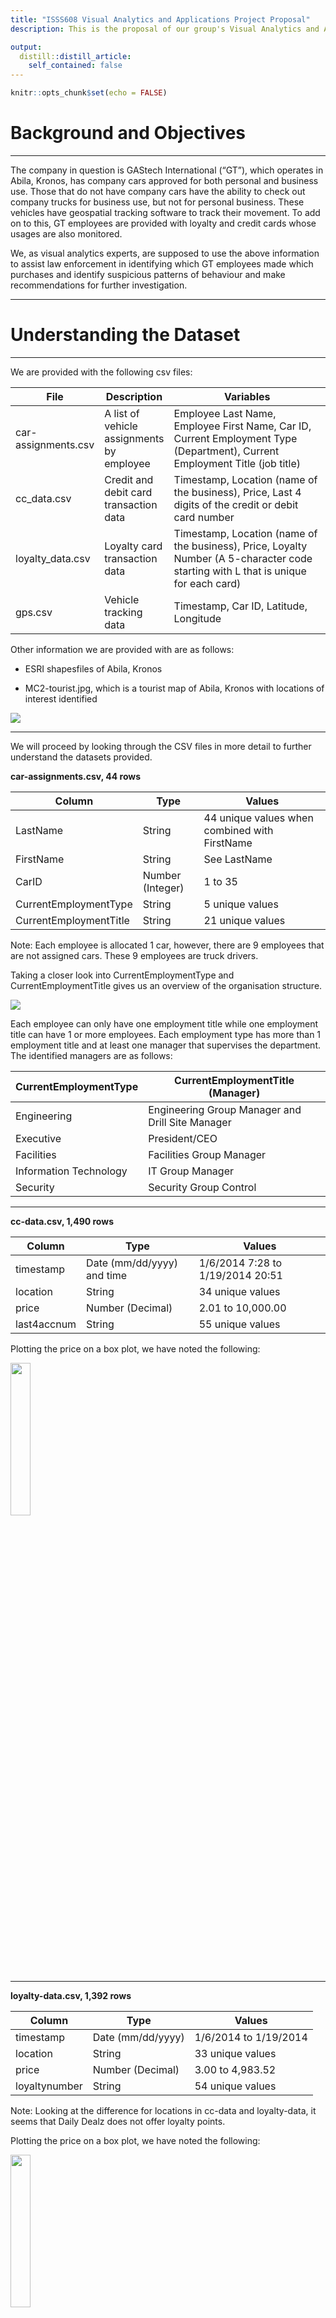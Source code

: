 ```yaml
---
title: "ISSS608 Visual Analytics and Applications Project Proposal"
description: This is the proposal of our group's Visual Analytics and Applications Project

output:
  distill::distill_article:
    self_contained: false
---
```



```r
knitr::opts_chunk$set(echo = FALSE)
```
 
# Background and Objectives 
 
-----
 
The company in question is GAStech International (“GT”), which operates in Abila, Kronos, has company cars approved for both personal and business use. Those that do not have company cars have the ability to check out company trucks for business use, but not for personal business. These vehicles have geospatial tracking software to track their movement. To add on to this, GT employees are provided with loyalty and credit cards whose usages are also monitored. 
 
We, as visual analytics experts, are supposed to use the above information to assist law enforcement in identifying which GT employees made which purchases and identify suspicious patterns of behaviour and make recommendations for further investigation. 
 
-----
 
# Understanding the Dataset 
 
-----
 
We are provided with the following csv files: 
 
| File                 | Description                                | Variables                                                                                                                            |
|----------------------|--------------------------------------------|--------------------------------------------------------------------------------------------------------------------------------------|
| car-assignments.csv  | A list of vehicle assignments by employee  | Employee Last Name, Employee First Name, Car ID, Current Employment Type (Department), Current Employment Title (job title)          |
| cc_data.csv          | Credit and debit card transaction data     | Timestamp, Location (name of the business), Price, Last 4 digits of the credit or debit card number                                  |
| loyalty_data.csv     | Loyalty card transaction data              | Timestamp, Location (name of the business), Price, Loyalty Number (A 5-character code starting with L that is unique for each card)  |
| gps.csv              | Vehicle tracking data                      | Timestamp, Car ID, Latitude, Longitude                                                                                               |
 
Other information we are provided with are as follows: 
 
* ESRI shapesfiles of Abila, Kronos 
 
* MC2-tourist.jpg, which is a tourist map of Abila, Kronos with locations of interest identified
 
![](img/MC2-tourist.jpg)

-----
 
We will proceed by looking through the CSV files in more detail to further understand the datasets provided.
 
**car-assignments.csv, 44 rows**
 
| Column                  | Type               | Values                                         |
|-------------------------|--------------------|------------------------------------------------|
| LastName                | String             | 44 unique values when combined with FirstName  |
| FirstName               | String             | See LastName                                   |
| CarID                   | Number (Integer)   | 1 to 35                                        |
| CurrentEmploymentType   | String             | 5 unique values                                |
| CurrentEmploymentTitle  | String             | 21 unique values                               |
 
Note: Each employee is allocated 1 car, however, there are 9 employees that are not assigned cars. These 9 employees are truck drivers. 
 
Taking a closer look into CurrentEmploymentType and CurrentEmploymentTitle gives us an overview of the organisation structure.
 
![](img/ORGANISATION STRUCTURE.png)
 
Each employee can only have one employment title while one employment title can have 1 or more employees. Each employment type has more than 1 employment title and at least one manager that supervises the department. The identified managers are as follows:
 
|     CurrentEmploymentType     |     CurrentEmploymentTitle (Manager)                    |
|-------------------------------|---------------------------------------------------------|
|     Engineering               |     Engineering Group Manager and Drill Site Manager    |
|     Executive                 |     President/CEO                                       |
|     Facilities                |     Facilities Group Manager                            |
|     Information Technology    |     IT Group Manager                                    |
|     Security                  |     Security Group Control                              |
 
-----
 
**cc-data.csv, 1,490 rows** 
 
| Column       | Type                        | Values                            |
|--------------|-----------------------------|-----------------------------------|
| timestamp    | Date (mm/dd/yyyy) and time  | 1/6/2014 7:28 to 1/19/2014 20:51  |
| location     | String                      | 34 unique values                  |
| price        | Number (Decimal)            | 2.01 to 10,000.00                 |
| last4accnum  | String                      | 55 unique values                  |
 
Plotting the price on a box plot, we have noted the following:
 
![](img/boxplot for cc txn.png){ width=25% }
 
-----
 
**loyalty-data.csv, 1,392 rows** 
 
| Column         | Type               | Values                 |
|----------------|--------------------|------------------------|
| timestamp      | Date (mm/dd/yyyy)  | 1/6/2014 to 1/19/2014  |
| location       | String             | 33 unique values       |
| price          | Number (Decimal)   | 3.00 to 4,983.52       |
| loyaltynumber  | String             | 54 unique values       |
 
Note: Looking at the difference for locations in cc-data and loyalty-data, it seems that Daily Dealz does not offer loyalty points. 
 
Plotting the price on a box plot, we have noted the following:
 
![](img/box plot for lyt cd txn.png){ width=25% }
 
-----
 
**gps.csv, 685,169 rows**
 
| Column     | Type                        | Values                                                |
|------------|-----------------------------|-------------------------------------------------------|
| timestamp  | Date (mm/dd/yyyy) and time  | 1/6/2014 6:28 to 1/19/2014 20:56                      |
| id         | Number (Integer)            | 40 unique values (1 to 35, 101, 104, 105, 106, 107)   |
| lat        | Number (Decimal)            | 36.04802 to 36.08996                                  |
| long       | Number (Decimal)            | 24.82509 to 24.90849                                  |
 
It looks like IDs 1 to 35 corresponds to carID in car-assignment.csv. Assume that 101, 104, 105, 106, 107 are Truck IDs. This is interesting to note that this means there are 5 trucks for 9 truck drivers. 
 
-----
 
# Methodology and Scope
 
-----
 
We aim to answer the following questions found in VAST 2021 Mini-challenge 2: 
 
1. Using just the credit and loyalty card data, identify the most popular locations, and when they are popular. What anomalies do you see? What corrections would you recommend to correct these anomalies? 
 
2. Add the vehicle data to your analysis of the credit and loyalty card data. How does your assessment of the anomalies in question 1 change based on this new data? What discrepancies between vehicle, credit, and loyalty card data do you find?  
 
3. Can you infer the owners of each credit card and loyalty card? What is your evidence? Where are there uncertainties in your method? Where are there uncertainties in the data? 
 
4. Given the data sources provided, identify potential informal or unofficial relationships among GASTech personnel. Provide evidence for these relationships.  
 
5. Do you see evidence of suspicious activity? Identify 1-10 locations where you believe the suspicious activity is occurring, and why? 
 
-----
 
In order to answer the above questions, this will be the scope and methodology steps we hope to follow:
 
1. Analysis of dataset with background research 
 
2. Exploratory Data Analysis (EDA) methods in R 
 
3. Exploratory Spatial Data Analysis (ESDA) methods in R 
 
4. R Markdown development for functionality checks 
 
5. R-Shiny app development for user interactivity 
 
-----
 
We hope to answer the VAST questions by using data analysis in steps 2 and 3 to answer the following questions based off our understanding of the datasets in step 1 :
 
| VAST Questions  | Dataset Questions                                                                                                                                                                                                                                                                                                                                                                                                               |
|-----------------|---------------------------------------------------------------------------------------------------------------------------------------------------------------------------------------------------------------------------------------------------------------------------------------------------------------------------------------------------------------------------------------------------------------------------------|
| 1, 2 and 3      | Which employees have been at which locations at the same time? Which cards and vehicles are used during then? <br>There are 54 and 55 unique loyalty and CC cards respectively, however, there are only 44 unique employees. How were these extra cards used? <br>There are 35 and 34 unique locations where the cc has been used and loyalty points have been issued. Which location is the most popular among the employees?  |
| 4 and 5         | Have the supervisors been supervising their employees? <br>Do employees from different employment types and titles hang out together? <br>Which employees have the highest interactions with truck drivers and where?                                                                                                                                                                                                           |
